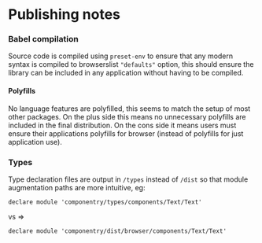 
<Meta title='Decision Records/Publishing' />

# Publishing notes

### Babel compilation

Source code is compiled using `preset-env` to ensure that any modern syntax is compiled to
browserslist `"defaults"` option, this should ensure the library can be included in any
application without having to be compiled.

#### Polyfills

No language features are polyfilled, this seems to match the setup of most other packages.
On the plus side this means no unnecessary polyfills are included in the final
distribution. On the cons side it means users must ensure their applications polyfills for
browser (instead of polyfills for just application use).

### Types

Type declaration files are output in `/types` instead of `/dist` so that module
augmentation paths are more intuitive, eg:

`declare module 'componentry/types/components/Text/Text'`

vs =>

`declare module 'componentry/dist/browser/components/Text/Text'`
